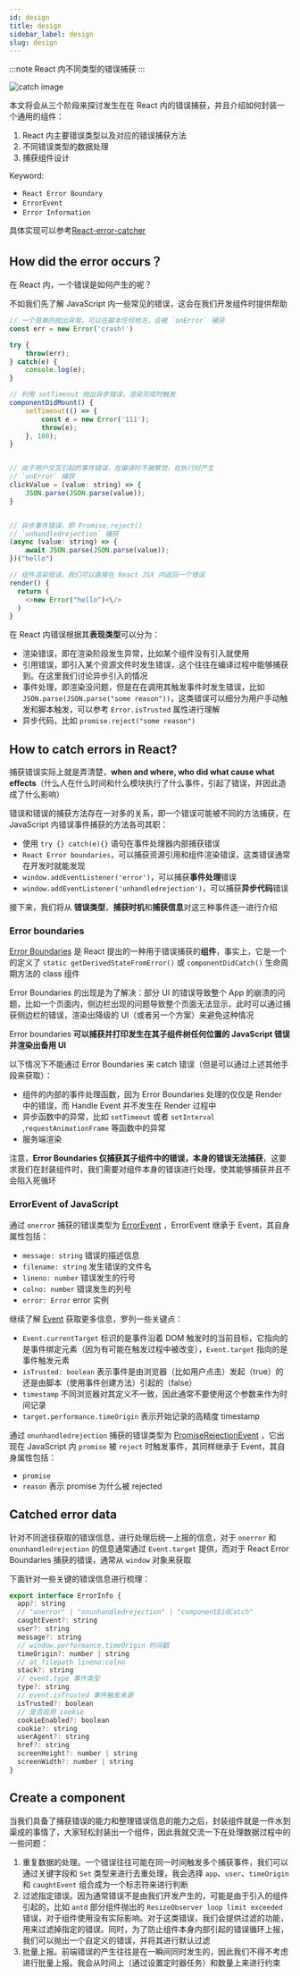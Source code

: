 ```yaml
---
id: design
title: design
sidebar_label: design
slug: design
---
```


:::note
React 内不同类型的错误捕获
:::

![catch image](/img/repo/reactErrorCtacher.png)

本文将会从三个阶段来探讨发生在在 React 内的错误捕获，并且介绍如何封装一个通用的组件：

1. React 内主要错误类型以及对应的错误捕获方法
2. 不同错误类型的数据处理
3. 捕获组件设计

Keyword:

- `React Error Boundary`
- `ErrorEvent`
- `Error Information`

具体实现可以参考[React-error-catcher](https://github.com/Y-lonelY/react-error-catcher)


## How did the error occurs？

在 React 内，一个错误是如何产生的呢？

不如我们先了解 JavaScript 内一些常见的错误，这会在我们开发组件时提供帮助

```javascript
// 一个简单的抛出异常，可以在脚本任何地方，会被 `onError` 捕获
const err = new Error('crash!')

try {
    throw(err);
} catch(e) {
    console.log(e);
}

// 利用 setTimeout 抛出异步错误，渲染完成时触发
componentDidMount() {
    setTimeout(() => {
        const e = new Error('111');
        throw(e);
    }, 100);
}


// 由于用户交互引起的事件错误，在编译时不被察觉，在执行时产生
// `onError` 捕获
clickValue = (value: string) => {
    JSON.parse(JSON.parse(value));
}


// 异步事件错误，即 Promise.reject()
// `unhandledrejection` 捕获
(async (value: string) => {
    await JSON.parse(JSON.parse(value));
})("hello")

// 组件渲染错误，我们可以直接在 React JSX 内返回一个错误
render() {
  return (
  	<>new Error("hello")<\/>
  )
}
```



在 React 内错误根据其**表现类型**可以分为：

- 渲染错误，即在渲染阶段发生异常，比如某个组件没有引入就使用
- 引用错误，即引入某个资源文件时发生错误，这个往往在编译过程中能够捕获到。在这里我们讨论异步引入的情况
- 事件处理，即渲染没问题，但是在在调用其触发事件时发生错误，比如 `JSON.parse(JSON.parse("some reason"))`，这类错误可以细分为用户手动触发和脚本触发，可以参考 `Error.isTrusted` 属性进行理解
- 异步代码，比如 `promise.reject("some reason")`



## How to catch errors in React?

捕获错误实际上就是弄清楚，**when and where, who did what cause what effects**（什么人在什么时间和什么模块执行了什么事件，引起了错误，并因此造成了什么影响）

错误和错误的捕获方法存在一对多的关系，即一个错误可能被不同的方法捕获，在 JavaScript 内错误事件捕获的方法各司其职：

- 使用 `try {} catch(e){}` 语句在事件处理器内部捕获错误
- `React Error boundaries`，可以捕获资源引用和组件渲染错误，这类错误通常在开发时就能发现
- `window.addEventListener('error')`，可以捕获**事件处理**错误
- `window.addEventListener('unhandledrejection')`，可以捕获**异步代码**错误

接下来，我们将从 **错误类型**，**捕获时机**和**捕获信息**对这三种事件逐一进行介绍



### Error boundaries

[Error Boundaries](https://zh-hans.reactjs.org/docs/error-boundaries.html#how-about-event-handlers) 是 React 提出的一种用于错误捕获的**组件**，事实上，它是一个的定义了 `static getDerivedStateFromError()` 或 `componentDidCatch()` 生命周期方法的 class 组件

Error Boundaries 的出现是为了解决：部分 UI 的错误导致整个 App 的崩溃的问题，比如一个页面内，侧边栏出现的问题导致整个页面无法显示，此时可以通过捕获侧边栏的错误，渲染出降级的 UI（或者另一个方案）来避免这种情况

Error boundaries **可以捕获并打印发生在其子组件树任何位置的 JavaScript 错误并渲染出备用 UI**

以下情况下不能通过 Error Boundaries 来 catch 错误（但是可以通过上述其他手段来获取）：

- 组件的内部的事件处理函数，因为 Error Boundaries 处理的仅仅是 Render 中的错误，而 Handle Event 并不发生在 Render 过程中
- 异步函数中的异常，比如 `setTimeout` 或者 `setInterval` ,`requestAnimationFrame` 等函数中的异常
- 服务端渲染

注意，**Error Boundaries 仅捕获其子组件中的错误，本身的错误无法捕获**，这要求我们在封装组件时，我们需要对组件本身的错误进行处理，使其能够捕获并且不会陷入死循环



### ErrorEvent of JavaScript

通过 `onerror` 捕获的错误类型为 [ErrorEvent](https://developer.mozilla.org/zh-CN/docs/Web/API/ErrorEvent) ，ErrorEvent 继承于 Event，其自身属性包括：

- `message: string` 错误的描述信息
- `filename: string` 发生错误的文件名
- `lineno: number` 错误发生的行号
- `colno: number` 错误发生的列号
- `error: Error` error 实例

继续了解 [Event](https://developer.mozilla.org/zh-CN/docs/Web/API/Event) 获取更多信息，罗列一些关键点：

- `Event.currentTarget` 标识的是事件沿着 DOM 触发时的当前目标，它指向的是事件绑定元素（因为有可能在触发过程中被改变），`Event.target` 指向的是事件触发元素
- `isTrusted: boolean` 表示事件是由浏览器（比如用户点击）发起（true）的还是由脚本（使用事件创建方法）引起的（false）
- `timestamp` 不同浏览器对其定义不一致，因此通常不要使用这个参数来作为时间记录
- `target.performance.timeOrigin` 表示开始记录的高精度 timestamp

通过 `onunhandledrejection` 捕获的错误类型为 [PromiseRejectionEvent](https://developer.mozilla.org/zh-CN/docs/Web/API/PromiseRejectionEvent) ，它出现在 JavaScript 内 `promise` 被 `reject` 时触发事件，其同样继承于 Event，其自身属性包括：

- `promise` 
- `reason` 表示 promise 为什么被 rejected



## Catched error data

针对不同途径获取的错误信息，进行处理后统一上报的信息，对于 `onerror` 和 `onunhandledrejection` 的信息通常通过 `Event.target` 提供，而对于 React Error Boundaries 捕获的错误，通常从 `window` 对象来获取

下面针对一些关键的错误信息进行梳理：

```js
export interface ErrorInfo {
  app?: string
  // "onerror" | "onunhandledrejection" | "componentDidCatch"
  caughtEvent?: string
  user?: string
  message?: string
  // window.performance.timeOrigin 时间戳
  timeOrigin?: number | string
  // at filepath lineno:colno
  stack?: string
  // event.type 事件类型
  type?: string
  // event.isTrusted 事件触发来源
  isTrusted?: boolean
  // 是否启用 cookie
  cookieEnabled?: boolean
  cookie?: string
  userAgent?: string
  href?: string
  screenHeight?: number | string
  screenWidth?: number | string
}
```



## Create a component

当我们具备了捕获错误的能力和整理错误信息的能力之后，封装组件就是一件水到渠成的事情了，大家轻松封装出一个组件，因此我就交流一下在处理数据过程中的一些问题：

1. 重复数据的处理。一个错误往往可能在同一时间触发多个捕获事件，我们可以通过关键字段和 `Set` 类型来进行去重处理，我会选择 `app`、`user`、`timeOrigin` 和 `caughtEvent` 组合成为一个标志符来进行判断
2. 过滤指定错误。因为通常错误不是由我们开发产生的，可能是由于引入的组件引起的，比如 `antd` 部分组件抛出的 `ResizeObserver loop limit exceeded` 错误，对于组件使用没有实际影响。对于这类错误，我们会提供过滤的功能，用来过滤掉指定的错误。同时，为了防止组件本身内部引起的错误循环上报，我们可以抛出一个自定义的错误，并将其进行默认过滤
3. 批量上报。前端错误的产生往往是在一瞬间同时发生的，因此我们不得不考虑进行批量上报。我会从时间上（通过设置定时器任务）和数量上来进行约束